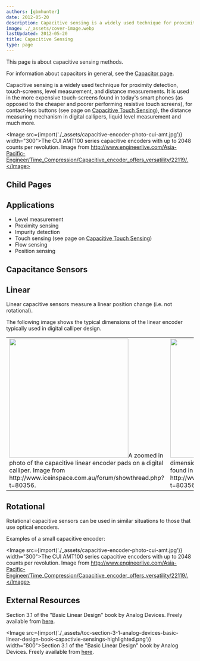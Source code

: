 ```yaml
---
authors: [gbmhunter]
date: 2012-05-20
description: Capacitive sensing is a widely used technique for proximity detection, touch-screens, linear and rotation encoders and more. This section covers sensing methods, capacitive touch sensors, linear and rotational capacitive sensors, and more.
image: ./_assets/cover-image.webp
lastUpdated: 2012-05-20
title: Capacitive Sensing
type: page
---
```


This page is about capacitive sensing methods.

For information about capacitors in general, see the [Capacitor page](/electronics/components/capacitors).

Capacitive sensing is a widely used technique for proximity detection, touch-screens, level measurement, and distance measurements. It is used in the more expensive touch-screens found in today's smart phones (as opposed to the cheaper and poorer performing resistive touch screens), for contact-less buttons (see page on [Capacitive Touch Sensing](/electronics/circuit-design/capacitive-sensing/touch/)), the distance measuring mechanism in digital callipers, liquid level measurement and much more.

<Image src={import('./_assets/capacitive-encoder-photo-cui-amt.jpg')} width="300">The CUI AMT100 series capacitive encoders with up to 2048 counts per revolution. Image from http://www.engineerlive.com/Asia-Pacific-Engineer/Time_Compression/Capacitive_encoder_offers_versatility/22119/.</Image>

## Child Pages

<ChildPages />

## Applications

* Level measurement
* Proximity sensing
* Impurity detection
* Touch sensing (see page on [Capacitive Touch Sensing](/electronics/circuit-design/capacitive-sensing/touch/))
* Flow sensing
* Position sensing

## Capacitance Sensors

## Linear

Linear capacitive sensors measure a linear position change (i.e. not rotational).

The following image shows the typical dimensions of the linear encoder typically used in digital calliper design.

<table>
  <tbody>
    <tr>
      <td><Image src={import('./_assets/digital-calliper-capacitive-encoder-strip-up-close-photo.jpg')} width="320px">A zoomed in photo of the capacitive linear encoder pads on a digital calliper. Image from http://www.iceinspace.com.au/forum/showthread.php?t=80356.</Image></td>
      <td><Image src={import('./_assets/capacitance-strip-dimensions-for-linear-encoder.jpg')} width="320px">The dimensions for a capacitive linear encoder commonly found in digital callipers. Image from http://www.iceinspace.com.au/forum/showthread.php?t=80356.</Image></td>
    </tr>
  </tbody>
</table>

## Rotational

Rotational capacitive sensors can be used in similar situations to those that use optical encoders.

Examples of a small capacitive encoder:

<Image src={import('./_assets/capacitive-encoder-photo-cui-amt.jpg')} width="300">The CUI AMT100 series capacitive encoders with up to 2048 counts per revolution. Image from http://www.engineerlive.com/Asia-Pacific-Engineer/Time_Compression/Capacitive_encoder_offers_versatility/22119/.</Image>

## External Resources

Section 3.1 of the "Basic Linear Design" book by Analog Devices. Freely available from [here](http://www.analog.com/library/analogDialogue/archives/43-09/linear_circuit_design_handbook.html).

<Image src={import('./_assets/toc-section-3-1-analog-devices-basic-linear-design-book-capactivie-sensings-highlighted.png')} width="800">Section 3.1 of the "Basic Linear Design" book by Analog Devices. Freely available from [here](http://www.analog.com/library/analogDialogue/archives/43-09/linear_circuit_design_handbook.html).</Image>
